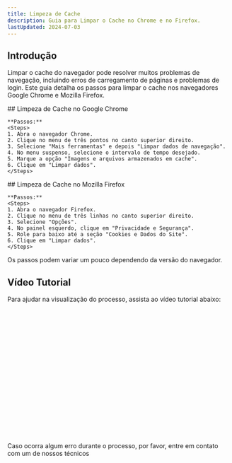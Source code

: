 ```yaml
---
title: Limpeza de Cache
description: Guia para Limpar o Cache no Chrome e no Firefox.
lastUpdated: 2024-07-03
---
```




## Introdução

Limpar o cache do navegador pode resolver muitos problemas de navegação, incluindo erros de carregamento de páginas e problemas de login. Este guia detalha os passos para limpar o cache nos navegadores Google Chrome e Mozilla Firefox.

<Tabs>
  <TabItem label="Chrome" icon="chrome">
    ## Limpeza de Cache no Google Chrome

    **Passos:**
    <Steps>
    1. Abra o navegador Chrome.
    2. Clique no menu de três pontos no canto superior direito.
    3. Selecione "Mais ferramentas" e depois "Limpar dados de navegação".
    4. No menu suspenso, selecione o intervalo de tempo desejado.
    5. Marque a opção "Imagens e arquivos armazenados em cache".
    6. Clique em "Limpar dados".
    </Steps>

  </TabItem>
  <TabItem label="Firefox" icon="firefox">
    ## Limpeza de Cache no Mozilla Firefox

    **Passos:**
    <Steps>
    1. Abra o navegador Firefox.
    2. Clique no menu de três linhas no canto superior direito.
    3. Selecione "Opções".
    4. No painel esquerdo, clique em "Privacidade e Segurança".
    5. Role para baixo até a seção "Cookies e Dados do Site".
    6. Clique em "Limpar dados".
    </Steps>

  </TabItem>
    <Aside type="note">Os passos podem variar um pouco dependendo da versão do navegador.</Aside>
</Tabs>

## Vídeo Tutorial

Para ajudar na visualização do processo, assista ao vídeo tutorial abaixo:

<script
  src="https://fast.wistia.com/embed/medias/4v04zaio6m.jsonp"
  async
></script>
<script src="https://fast.wistia.com/assets/external/E-v1.js" async></script>
<div
  class="wistia_responsive_padding"
  style="padding:56.25% 0 0 0;position:relative;"
>
  <div
    class="wistia_responsive_wrapper"
    style="height:100%;left:0;position:absolute;top:0;width:100%;"
  >
    <div
      class="wistia_embed wistia_async_4v04zaio6m seo=true videoFoam=true"
      style="height:100%;position:relative;width:100%"
    >
      <div
        class="wistia_swatch"
        style="height:100%;left:0;opacity:0;overflow:hidden;position:absolute;top:0;transition:opacity 200ms;width:100%;"
      >
        <img
          src="https://fast.wistia.com/embed/medias/4v04zaio6m/swatch"
          style="filter:blur(5px);height:100%;object-fit:contain;width:100%;"
          alt=""
          aria-hidden="true"
          onload="this.parentNode.style.opacity=1;"
        />
      </div>
    </div>
  </div>
</div>

<br />

<Aside type="tip">
  Caso ocorra algum erro durante o processo, por favor, entre em contato com um
  de nossos técnicos
</Aside>
